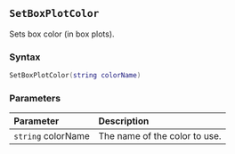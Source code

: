 ::: {.minipage data-latex="{\textwidth}"}
## `SetBoxPlotColor`

Sets box color\index{graphs!box plots} (in box plots).

### Syntax {-}

``` .lua
SetBoxPlotColor(string colorName)
```

### Parameters {-}

**Parameter** | **Description**
| :-- | :-- |
| `string` colorName | The name of the color to use. |
:::
